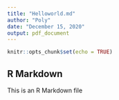 ---
title: "Helloworld.md"
author: "Poly"
date: "December 15, 2020"
output: pdf_document
---

```{r setup, include=FALSE}
knitr::opts_chunk$set(echo = TRUE)
```

## R Markdown

This is an R Markdown file